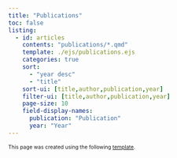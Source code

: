 ```yaml
---
title: "Publications"
toc: false
listing:
  - id: articles
    contents: "publications/*.qmd"
    template: ./ejs/publications.ejs
    categories: true
    sort:
      - "year desc"
      - "title"
    sort-ui: [title,author,publication,year]
    filter-ui: [title,author,publication,year]
    page-size: 10
    field-display-names: 
      publication: "Publication"
      year: "Year"
---
```


:::{#articles}
:::

:::{style="font-size: 75%;"}

This page was created using the following [template](https://github.com/quarto-dev/quarto-cli/issues/1324#issuecomment-1252961320).

:::